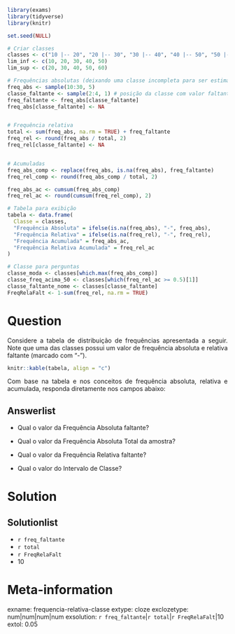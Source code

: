 ```r
library(exams)
library(tidyverse)
library(knitr)

set.seed(NULL)

# Criar classes
classes <- c("10 |-- 20", "20 |-- 30", "30 |-- 40", "40 |-- 50", "50 |-- 60")
lim_inf <- c(10, 20, 30, 40, 50)
lim_sup <- c(20, 30, 40, 50, 60)

# Frequências absolutas (deixando uma classe incompleta para ser estimada)
freq_abs <- sample(10:30, 5)
classe_faltante <- sample(2:4, 1) # posição da classe com valor faltante
freq_faltante <- freq_abs[classe_faltante]
freq_abs[classe_faltante] <- NA


# Frequência relativa
total <- sum(freq_abs, na.rm = TRUE) + freq_faltante
freq_rel <- round(freq_abs / total, 2)
freq_rel[classe_faltante] <- NA


# Acumuladas
freq_abs_comp <- replace(freq_abs, is.na(freq_abs), freq_faltante)
freq_rel_comp <- round(freq_abs_comp / total, 2)

freq_abs_ac <- cumsum(freq_abs_comp)
freq_rel_ac <- round(cumsum(freq_rel_comp), 2)

# Tabela para exibição
tabela <- data.frame(
  Classe = classes,
  "Frequência Absoluta" = ifelse(is.na(freq_abs), "-", freq_abs),
  "Frequência Relativa" = ifelse(is.na(freq_rel), "-", freq_rel),
  "Frequência Acumulada" = freq_abs_ac,
  "Frequência Relativa Acumulada" = freq_rel_ac
)

# Classe para perguntas
classe_moda <- classes[which.max(freq_abs_comp)]
classe_freq_acima_50 <- classes[which(freq_rel_ac >= 0.5)[1]]
classe_faltante_nome <- classes[classe_faltante]
FreqRelaFalt <- 1-sum(freq_rel, na.rm = TRUE)
```

Question
========
<p style="text-align: justify;">Considere a tabela de distribuição de frequências apresentada a seguir. Note que uma das classes possui um valor de frequência absoluta e relativa faltante (marcado com "-").</p>

```r
knitr::kable(tabela, align = "c")
```

<p style="text-align: justify;">Com base na tabela e nos conceitos de frequência absoluta, relativa e acumulada, responda diretamente nos campos abaixo:</p>

Answerlist
----------
* Qual o valor da Frequência Absoluta faltante?  

* Qual o valor da Frequência Absoluta Total da amostra?

* Qual o valor da Frequência Relativa faltante?

* Qual o valor do Intervalo de Classe?



Solution
========
Solutionlist
------------
* `r freq_faltante`
* `r total`
* `r FreqRelaFalt`
* 10

Meta-information
================
exname: frequencia-relativa-classe
extype: cloze
exclozetype: num|num|num|num
exsolution: `r freq_faltante`|`r total`|`r FreqRelaFalt`|10
extol: 0.05
